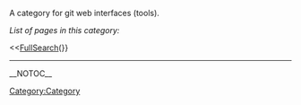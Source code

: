 <!-- #format wiki
 -->
<!-- #language en
 -->

A category for git web interfaces (tools).

''List of pages in this category:''

<<[[FullSearch]](}}

----
[[Category:Category]]

__NOTOC__